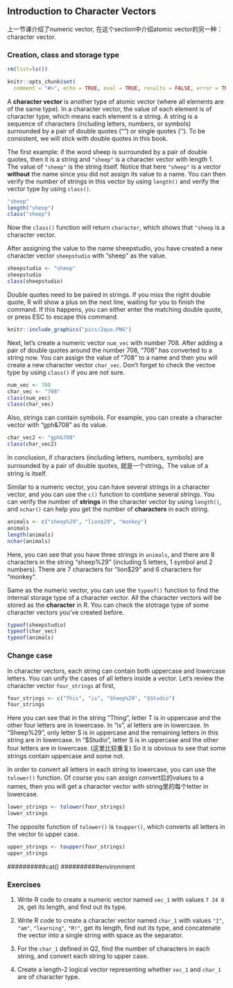 ## Introduction to Character Vectors {#intro-cha-vector} 

上一节课介绍了numeric vector, 在这个section中介绍atomic vector的另一种：character vector.

### Creation, class and storage type{#create-character-vector} 

```r
rm(list=ls())
```

```r
knitr::opts_chunk$set(
  comment = "#>", echo = TRUE, eval = TRUE, results = FALSE, error = TRUE, fig.width = 6, warning = FALSE, collapse = TRUE)
```

A **character vector** is another type of atomic vector (where all elements are of the same type). In a character vector, the value of each element is of character type, which means each element is a string. A string is a sequence of characters (including letters, numbers, or symbols) surrounded by a pair of double quotes ("") or single quotes (''). To be consistent, we will stick with double quotes in this book.

The first example: if the word sheep is surrounded by a pair of double quotes, then it is a string and `"sheep"` is a character vector with length 1. The value of `"sheep"` is the string itself. Notice that here `"sheep"` is a vector **without** the name since you did not assign its value to a name. You can then verify the number of strings in this vector by using `length()` and verify the vector type by using `class()`.

```r
"sheep" 
length("sheep")
class("sheep")
```

Now the `class()` function will return `character`, which shows that `"sheep` is a character vector.

After assigning the value to the name sheepstudio, you have created a new character vector `sheepstudio` with "sheep" as the value. 

```r
sheepstudio <- "sheep" 
sheepstudio
class(sheepstudio)
```


::: {.infobox .caution data-latex="{caution}"}
Double quotes need to be paired in strings. If you miss the right double quote, R will show a plus on the next line, waiting for you to finish the command. If this happens, you can either enter the matching double quote, or press ESC to escape this command.

```r
knitr::include_graphics("pics/2quo.PNG")
```
:::

Next, let's create a numeric vector `num_vec` with number 708. After adding a pair of double quotes around the number 708, "708" has converted to a string now. You can assign the value of "708" to a name and then you will create a new character vector `char_vec`. Don't forget to check the vectoe type by using `class()` if you are not sure.

```r
num_vec <- 708
char_vec <- "708" 
class(num_vec)
class(char_vec)
```

Also, strings can contain symbols. For example, you can create a character vector with "gph&708" as its value.

```r
char_vec2 <- "gph&708"
class(char_vec2)
```

In conclusion, if characters (including letters, numbers, symbols) are surrounded by a pair of double quotes, 就是一个string。The value of a string is itself.

Similar to a numeric vector, you can have several strings in a character vector, and you can use the `c()` function to combine several strings. You can verify the number of **strings** in the character vector by using `length()`, and `nchar()` can help you get the number of **characters** in each string.

```r
animals <- c("sheep%29", "lion$29", "monkey")
animals
length(animals)
nchar(animals)
```

Here, you can see that you have three strings in `animals`, and there are 8 characters in the string "sheep%29" (including 5 letters, 1 symbol and 2 numbers). There are 7 characters for "lion$29" and 6 characters for "monkey".

Same as the numeric vector, you can use the `typeof()` function to find the internal storage type of a character vector. All the character vectors will be stored as the **character** in R. You can check the stotrage type of some character vectors you've created before.

```r
typeof(sheepstudio)
typeof(char_vec)
typeof(animals)
```

### Change case{#case}

In character vectors, each string can contain both uppercase and lowercase letters. You can unify the cases of all letters inside a vector. Let's review the character vector `four_strings` at first,

```r
four_strings <- c("This", "is", "Sheep%29", "$Studio")
four_strings
```

Here you can see that in the string "Thing", letter T is in uppercase and the other four letters are in lowercase. In "is", al letters are in lowercase. In "Sheep%29", only letter S is in uppercase and the remaining letters in this string are in lowercase. In "$Studio", letter S is in uppercase and the other four letters are in lowercase. (这里比较重复) So it is obvious to see that some strings contain uppercase and some not. 

In order to convert all letters in each string to lowercase, you can use the `tolower()` function. Of course you can assign convert后的values to a names, then you will get a character vector with string里的每个letter in lowercase.

```r
lower_strings <- tolower(four_strings)
lower_strings
```

The opposite function of `tolower()` is `toupper()`, which converts all letters in the vector to upper case.

```r
upper_strings <- toupper(four_strings)
upper_strings
```

##########cat()
##########environment

### Exercises

1. Write R code to create a numeric vector named `vec_1` with values `7 24 8 26`, get its length, and find out its type.

2. Write R code to create a character vector named `char_1` with values `"I"`, `"am"`, `"learning"`, `"R!"`, get its length, find out its type, and concatenate the vector into a single string with space as the separator.

3. For the `char_1` defined in Q2, find the number of characters in each string, and convert each string to upper case.

4. Create a length-2 logical vector representing whether `vec_1` and `char_1` are of character type.


